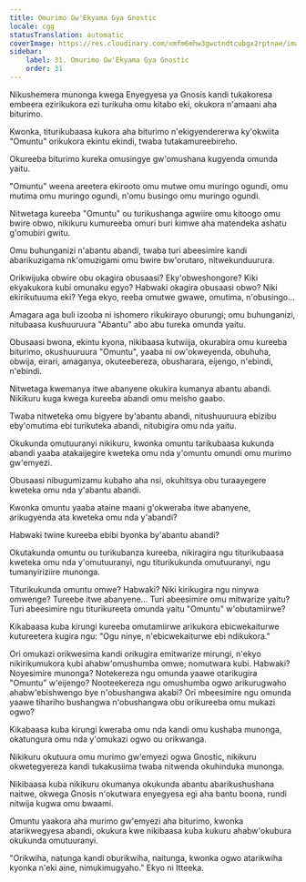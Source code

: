 ```yaml
---
title: Omurimo Gw'Ekyama Gya Gnostic
locale: cgg
statusTranslation: automatic
coverImage: https://res.cloudinary.com/xmfm6mhw3gwctndtcubgx2rptnae/image/upload/v1740468922/small_cover_tratado_de_psicologia_revolucionaria_a4c0dca4e0.webp
sidebar:
    label: 31. Omurimo Gw'Ekyama Gya Gnostic
    order: 31
---
```

Nikushemera munonga kwega Enyegyesa ya Gnosis kandi tukakoresa embeera ezirikukora ezi turikuha omu kitabo eki, okukora n'amaani aha biturimo.

Kwonka, titurikubaasa kukora aha biturimo n'ekigyendererwa ky'okwiita "Omuntu" orikukora ekintu ekindi, twaba tutakamureebireho.

Okureeba biturimo kureka omusingye gw'omushana kugyenda omunda yaitu.

"Omuntu" weena areetera ekirooto omu mutwe omu muringo ogundi, omu mutima omu muringo ogundi, n'omu busingo omu muringo ogundi.

Nitwetaga kureeba "Omuntu" ou turikushanga agwiire omu kitoogo omu bwire obwo, nikikuru kumureeba omuri buri kimwe aha matendeka ashatu g'omubiri gwitu.

Omu buhunganizi n'abantu abandi, twaba turi abeesimire kandi abarikuzigama nk'omuzigami omu bwire bw'orutaro, nitwekunduurura.

Orikwijuka obwire obu okagira obusaasi? Eky'obweshongore? Kiki ekyakukora kubi omunaku egyo? Habwaki okagira obusaasi obwo? Niki ekirikutuuma eki? Yega ekyo, reeba omutwe gwawe, omutima, n'obusingo...

Amagara aga buli izooba ni ishomero rikukirayo oburungi; omu buhunganizi, nitubaasa kushuuruura "Abantu" abo abu tureka omunda yaitu.

Obusaasi bwona, ekintu kyona, nikibaasa kutwiija, okurabira omu kureeba biturimo, okushuuruura "Omuntu", yaaba ni ow'okweyenda, obuhuha, obwija, eirari, amaganya, okuteebereza, obusharara, eijengo, n'ebindi, n'ebindi.

Nitwetaga kwemanya itwe abanyene okukira kumanya abantu abandi. Nikikuru kuga kwega kureeba abandi omu meisho gaabo.

Twaba nitweteka omu bigyere by'abantu abandi, nitushuuruura ebizibu eby'omutima ebi turikuteka abandi, nitubigira omu nda yaitu.

Okukunda omutuuranyi nikikuru, kwonka omuntu tarikubaasa kukunda abandi yaaba atakaijegire kweteka omu nda y'omuntu omundi omu murimo gw'emyezi.

Obusaasi nibugumizamu kubaho aha nsi, okuhitsya obu turaayegere kweteka omu nda y'abantu abandi.

Kwonka omuntu yaaba ataine maani g'okweraba itwe abanyene, arikugyenda ata kweteka omu nda y'abandi?

Habwaki twine kureeba ebibi byonka by'abantu abandi?

Okutakunda omuntu ou turikubanza kureeba, nikiragira ngu titurikubaasa kweteka omu nda y'omutuuranyi, ngu titurikukunda omutuuranyi, ngu tumanyiriziire munonga.

Titurikukunda omuntu omwe? Habwaki? Niki kirikugira ngu ninywa omwenge? Tureebe itwe abanyene... Turi abeesimire omu mitwarize yaitu? Turi abeesimire ngu titurikureeta omunda yaitu "Omuntu" w'obutamiirwe?

Kikabaasa kuba kirungi kureeba omutamiirwe arikukora ebicwekaiturwe kutureetera kugira ngu: "Ogu ninye, n'ebicwekaiturwe ebi ndikukora."

Ori omukazi orikwesima kandi orikugira emitwarize mirungi, n'ekyo nikirikumukora kubi ahabw'omushumba omwe; nomutwara kubi. Habwaki? Noyesimire munonga? Notekereza ngu omunda yaawe otarikugira "Omuntu" w'eijengo? Nooteekereza ngu omushumba ogwo arikurugwaho ahabw'ebishwengo bye n'obushangwa akabi? Ori mbeesimire ngu omunda yaawe tihariho bushangwa n'obushangwa obu orikureeba omu mukazi ogwo?

Kikabaasa kuba kirungi kweraba omu nda kandi omu kushaba munonga, okatungura omu nda y'omukazi ogwo ou orikwanga.

Nikikuru okutuura omu murimo gw'emyezi ogwa Gnostic, nikikuru okwetegyereza kandi tukakusiima twaba nitwenda okuhinduka munonga.

Nikibaasa kuba nikikuru okumanya okukunda abantu abarikushushana naitwe, okwega Gnosis n'okutwara enyegyesa egi aha bantu boona, rundi nitwija kugwa omu bwaami.

Omuntu yaakora aha murimo gw'emyezi aha biturimo, kwonka atarikwegyesa abandi, okukura kwe nikibaasa kuba kukuru ahabw'okubura okukunda omutuuranyi.

"Orikwiha, natunga kandi oburikwiha, naitunga, kwonka ogwo atarikwiha kyonka n'eki aine, nimukimugyaho." Ekyo ni Itteeka.

